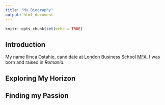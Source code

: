 ```yaml
---
title: "My Biography"
output: html_document
---
```


```r
knitr::opts_chunk$set(echo = TRUE)
```

## Introduction

My name Ilinca Ostahie, candidate at London Business School [MFA](https://www.london.edu/masters-degrees/masters-in-financial-analysis?sc_camp=E6402B8ED1B34D3A80320FD55B304E23&gclid=Cj0KCQjw-uH6BRDQARIsAI3I-UfOH5FInJ3Sug01FeERJoBaPMBTGbdszioovGjJWyXoJ-OrbEGk0A8aAjM5EALw_wcB). I was born and raised in *Romania*.

## Exploring My Horizon



## Finding my Passion

